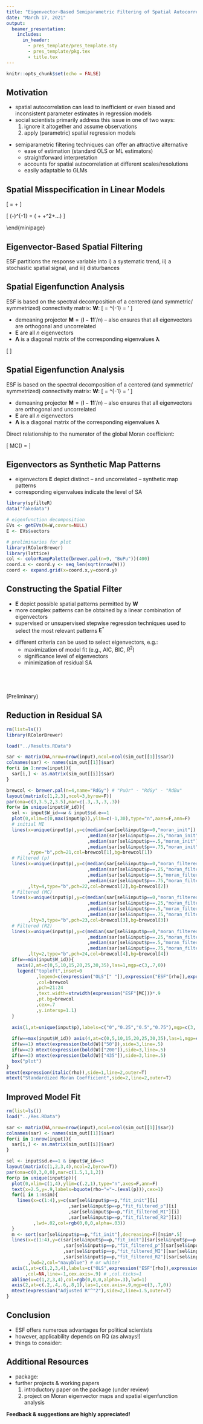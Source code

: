 ```yaml
---
title: "Eigenvector-Based Semiparametric Filtering of Spatial Autocorrelation in Regression Models"
date: "March 17, 2021"
output:
  beamer_presentation:
    includes:
      in_header:
        - pres_template/pres_template.sty
        - pres_template/pkg.tex
        - title.tex
---
```


```r
knitr::opts_chunk$set(echo = FALSE)
```

## Motivation

* spatial autocorrelation can lead to inefficient or even biased and inconsistent parameter estimates in regression models
* social scientists primarily address this issue in one of two ways:
  1. ignore it altogether and assume \textit{iid} observations
  2. apply (parametric) spatial regression models

\vspace{.3cm}

* semiparametric filtering techniques can offer an attractive alternative
  * ease of estimation (standard OLS or ML estimators)
  * straightforward interpretation
  * accounts for spatial autocorrelation at different scales/resolutions
  * easily adaptable to GLMs


## Spatial Misspecification in Linear Models

\vspace{-.4cm}

\[
\bm{y} = \bm{X\beta} + \bm{e}
\]

\pause
\vspace{-.2cm}

\begin{minipage}[t]{.3\textwidth}
\centering
\underline{Spatial Error DGP}
\footnotesize
\[
\bm{y} = \bm{X\beta} + \underbrace{(\bm{I}-\rho\bm{W})^{-1}\bm{\epsilon}}_{\bm{e}_{SEM}}
\]
\end{minipage}
\begin{minipage}[t]{.28\textwidth}
\centering
\underline{Spatial-X DGP}
\footnotesize
\[
\bm{y} = \bm{X\beta} + \underbrace{\rho\bm{WX}+\bm{\epsilon}}_{\bm{e}_{SLX}}
\]
\end{minipage}
\begin{minipage}[t]{.4\textwidth}
\centering
\underline{Spatial Lag DGP}
\footnotesize
\begin{align}
\nonumber\bm{y} & = \bm{X\beta} + \underbrace{\rho\bm{Wy}+\bm{\epsilon}}_{\bm{e}_{SAR}}\\
\nonumber\bm{y} & = (\bm{I}-\rho\bm{W})^{-1} (\bm{X\beta} + \bm{\epsilon})
\end{align}
\end{minipage}

\pause
<!-- \vspace{-.5cm} -->
\footnotesize
\[
(\bm{I}-\rho\bm{W})^{-1} = (\bm{I} + \rho\bm{W}+\rho^2\bm{W}+...)
\]


\vspace{-.7cm}

\begin{minipage}[t]{.3\textwidth}
\footnotesize
\[\begin{array}{rl}
\bm{y} = & \bm{X\beta}\\
&\left.\begin{array}{l} + \rho\bm{W}\bm{\epsilon}\\
+ \rho^2\bm{W}^2\bm{\epsilon}\\
+ ... + \bm{\epsilon}\end{array}\right\}\bm{\epsilon}_{SEM}
\end{array}
\]
\end{minipage}
\begin{minipage}[t]{.28\textwidth}
\footnotesize
\
\end{minipage}
\begin{minipage}[t]{.4\textwidth}
\footnotesize
\[\begin{array}{rl}
\bm{y} = & \bm{X\beta}\\
&\left.\begin{array}{l} + \rho\bm{W}(\bm{X\beta}+\bm{\epsilon})\\
+ \rho^2\bm{W}^2(\bm{X\beta}+\bm{\epsilon})\\
+ ... + \bm{\epsilon}\end{array}\right\}\bm{\epsilon}_{SAR}
\end{array}
\]
\end{minipage}

\pause
<!-- \vspace{.2cm} -->

\begin{minipage}[t]{.325\textwidth}
\centering
\footnotesize
\underline{$\bm{e}_{SEM}$}
\vspace{-.3cm}
\[
\underbrace{\sum_{r=1}^{\infty}\rho^r\bm{W}^r\bm{\epsilon}}_{\text{spatial part}} + \underbrace{\vphantom{\sum_{i}^{i}}\bm{\epsilon}}_{\text{noise}}
\]
\end{minipage}
\begin{minipage}[t]{.325\textwidth}
\centering
\footnotesize
\underline{$\bm{e}_{SLX}$}
\vspace{-.3cm}
\[
\underbrace{\vphantom{\sum_{r=1}^{\infty}}\rho\bm{WX}}_{\text{spatial part}} +\underbrace{\vphantom{\sum_{r=1}^{\infty}}\bm{\epsilon}}_{\text{noise}}
\]
\end{minipage}
\begin{minipage}[t]{.325\textwidth}
\centering
\footnotesize
\underline{$\bm{e}_{SAR}$}
\vspace{-.3cm}
\[
\underbrace{\sum_{r=1}^{\infty}\rho^r\bm{W}^r(\bm{X\beta} + \bm{\epsilon})}_{\text{spatial part}} + \underbrace{\vphantom{\sum_{i}^{i}}\bm{\epsilon}}_{\text{noise}}
\]
\end{minipage}


## Eigenvector-Based Spatial Filtering

\underline{Intuition:}

ESF partitions the response variable into i) a systematic trend, ii) a stochastic spatial signal, and iii) \textit{iid} disturbances

\vspace{.7cm}

\underline{Example: SAR DGP}

\begin{center}
\begin{tikzpicture}[sibling distance=10em]
\node{\begin{tabular}{c}$\bm{y}$\\{\tiny(outcome)}\end{tabular}}
	child[->]{node{\begin{tabular}{c}$\bm{X\beta}$\\{\tiny(systematic trend)}\end{tabular}}}
	child[->]{node{\begin{tabular}{c}$\sum_{r=1}^{\infty}\rho^r\bm{W}^r(\bm{X\beta} + \bm{\epsilon})+\epsilon$\\{\tiny(autocorrelated part)}\end{tabular}}
		child[->]{node{\begin{tabular}{c}$\sum_{r=1}^{\infty}\rho^r\bm{W}^r(\bm{X\beta} + \bm{\epsilon})$\\{\tiny(stochastic spatial signal)}\end{tabular}}}
		child[->]{node{\begin{tabular}{c}$\epsilon$\\{\tiny(\textit{iid} disturbances)}\end{tabular}}}};
\end{tikzpicture}
\end{center}


## Spatial Eigenfunction Analysis

ESF is based on the spectral decomposition of a centered (and symmetric/ symmetrized) connectivity matrix: $\bm{W}$:
\[
\bm{MWM} = \bm{E\Lambda E}^{-1} = \bm{E\Lambda E}'
\]

* demeaning projector $\bm{M}=(\bm{I}-\bm{11}'/n)$ -- also ensures that all eigenvectors are orthogonal and uncorrelated
* $\bm{E}$ are all $n$ eigenvectors
* $\bm{\Lambda}$ is a diagonal matrix of the corresponding eigenvalues $\bm{\lambda}$


\textcolor{white}{Direct relationship to the numerator of the global Moran coefficient:}

\[
\textcolor{white}{MC(\bm{x}) = \frac{n}{\bm{1}'\bm{W1}} \frac{\bm{x}'\bm{MWM}x}{\bm{x}'\bm{Mx}}}
\]

## Spatial Eigenfunction Analysis

ESF is based on the spectral decomposition of a centered (and symmetric/ symmetrized) connectivity matrix: $\bm{W}$:
\[
\bm{\textcolor{red}{MWM}} = \bm{E\Lambda E}^{-1} = \bm{E\Lambda E}'
\]

* demeaning projector $\bm{M}=(\bm{I}-\bm{11}'/n)$ -- also ensures that all eigenvectors are orthogonal and uncorrelated
* $\bm{E}$ are all $n$ eigenvectors
* $\bm{\Lambda}$ is a diagonal matrix of the corresponding eigenvalues $\bm{\lambda}$


Direct relationship to the numerator of the global Moran coefficient:

\[
MC(\bm{x}) = \frac{n}{\bm{1}'\bm{W1}} \frac{\bm{x}'\bm{\textcolor{red}{MWM}x}}{\bm{x}'\bm{Mx}}
\]


## Eigenvectors as Synthetic Map Patterns

* eigenvectors $\bm{E}$ depict distinct -- and uncorrelated -- synthetic map patterns
* corresponding eigenvalues indicate the level of SA

```r
library(spfilteR)
data("fakedata")

# eigenfunction decomposition
EVs <- getEVs(W=W,covars=NULL)
E <- EVs$vectors

# preliminaries for plot
library(RColorBrewer)
library(lattice)
col <- colorRampPalette(brewer.pal(n=9, "BuPu"))(400)
coord.x <- coord.y <- seq_len(sqrt(nrow(W)))
coord <- expand.grid(x=coord.x,y=coord.y)
```

\vspace{-.3cm}

\begin{minipage}[t]{.32\textwidth}
\centering
\tiny
Eigenvector 1\\
(MC = `r round(EVs$moran[1],3)`)
```r
lattice::levelplot(E[,1]~coord[,1]*coord[,2],col.regions=col,colorkey=F
                   ,contour=F,xlab=NULL,ylab=NULL,scales=list(draw=F))
```
\end{minipage}
\pause
\begin{minipage}[t]{.32\textwidth}
\centering
\tiny
Eigenvector 10\\
(MC = `r round(EVs$moran[10],3)`)
```r
lattice::levelplot(E[,10]~coord[,1]*coord[,2],col.regions=col,colorkey=F
                   ,contour=F,xlab=NULL,ylab=NULL,scales=list(draw=F))
```
\end{minipage}
\pause
\begin{minipage}[t]{.32\textwidth}
\centering
\tiny
Eigenvector 20\\
(MC = `r round(EVs$moran[20],3)`)
```r
lattice::levelplot(E[,20]~coord[,1]*coord[,2],col.regions=col,colorkey=F
                   ,contour=F,xlab=NULL,ylab=NULL,scales=list(draw=F))
```
\end{minipage}

\begin{minipage}[t]{.32\textwidth}
\centering
\tiny
Eigenvector 44\\
(MC = `r round(EVs$moran[44],3)`)
```r
lattice::levelplot(E[,44]~coord[,1]*coord[,2],col.regions=col,colorkey=F
                   ,contour=F,xlab=NULL,ylab=NULL,scales=list(draw=F))
```
\end{minipage}
\begin{minipage}[t]{.32\textwidth}
\centering
\tiny
Eigenvector 80\\
(MC = `r round(EVs$moran[80],3)`)
```r
lattice::levelplot(E[,80]~coord[,1]*coord[,2],col.regions=col,colorkey=F
                   ,contour=F,xlab=NULL,ylab=NULL,scales=list(draw=F))
```
\end{minipage}
\pause
\begin{minipage}[t]{.32\textwidth}
\centering
\tiny
MCs of all\\
Eigenvectors
```r
par(oma=c(4,4,0,0),mgp = c(3, 2, 0))
plot(0,ylim=c(min(EVs$moran),max(EVs$moran)),xlim=c(1,length(EVs$moran))
     ,axes=F,ann=F,type="n",las=1)
  # EVs
  points(y=EVs$moran,x=1:length(EVs$moran),pch=16,cex=1)
  abline(h=0,lty=2,cex=.5)
  # axes & labels
  axis(1,cex.axis=3)
  axis(2,cex.axis=3)
  mtext("Eigenvectors",side=1,line=.5,outer=T,cex=5)
  mtext("MC",side=2,line=.5,outer=T,cex=5)
```
\end{minipage}


## Constructing the Spatial Filter

* $\bm{E}$ depict \underline{all} possible spatial patterns permitted by $\bm{W}$
* more complex patterns can be obtained by a linear combination of eigenvectors
* supervised or unsupervised stepwise regression techniques used to select the most relevant patterns $\bm{E}^*$

\vspace{-.3cm}

\begin{align}
\nonumber \bm{y} &= \bm{X\beta} + \overbrace{\bm{E}\bm{\gamma} + \vphantom{\gamma}\bm{\epsilon}}^{\bm{e}_{OLS}}\\
\nonumber &\approx \bm{X\beta} + \underbrace{\bm{E}^*\bm{\gamma}}_{filter} + \underbrace{\vphantom{\gamma}\bm{\epsilon}}_{noise}
\end{align}

* different criteria can be used to select eigenvectors, e.g.:
  * maximization of model fit (e.g., AIC, BIC, $R^2$)
  * significance level of eigenvectors
  * minimization of residual SA


## \ 

\centering
(Preliminary)

\LARGE\bf Monte Carlo Evidence


## Reduction in Residual SA

```r
rm(list=ls())
library(RColorBrewer)

load("../Results.RData")

sar <- matrix(NA,nrow=nrow(input),ncol=ncol(sim_out[[1]]$sar))
colnames(sar) <- names(sim_out[[1]]$sar)
for(i in 1:nrow(input)){
  sar[i,] <- as.matrix(sim_out[[i]]$sar)
}
```

```r
brewcol <- brewer.pal(n=4,name="RdGy") # "PuOr" - "RdGy" - "RdBu"
layout(matrix(c(1,2,3),ncol=3,byrow=F))
par(oma=c(3,3.5,2,3.5),mar=c(.3,.3,.3,.3))
for(w in unique(input$W_id)){
  sel <- input$W_id==w & input$sd.e==1
  plot(0,xlim=c(0,max(input$p)),ylim=c(-1,30),type="n",axes=F,ann=F)
  # initial MI
  lines(x=unique(input$p),y=c(median(sar[sel&input$p==0,"moran_init"])
                              ,median(sar[sel&input$p==.25,"moran_init"])
                              ,median(sar[sel&input$p==.5,"moran_init"])
                              ,median(sar[sel&input$p==.75,"moran_init"]))
        ,type="b",pch=21,col=brewcol[1],bg=brewcol[1])
  # Filtered (p)
  lines(x=unique(input$p),y=c(median(sar[sel&input$p==0,"moran_filtered_p"])
                              ,median(sar[sel&input$p==.25,"moran_filtered_p"])
                              ,median(sar[sel&input$p==.5,"moran_filtered_p"])
                              ,median(sar[sel&input$p==.75,"moran_filtered_p"]))
        ,lty=4,type="b",pch=22,col=brewcol[2],bg=brewcol[2])
  # Filtered (MC)
  lines(x=unique(input$p),y=c(median(sar[sel&input$p==0,"moran_filtered_MI"])
                              ,median(sar[sel&input$p==.25,"moran_filtered_MI"])
                              ,median(sar[sel&input$p==.5,"moran_filtered_MI"])
                              ,median(sar[sel&input$p==.75,"moran_filtered_MI"]))
        ,lty=3,type="b",pch=23,col=brewcol[3],bg=brewcol[3])
  # Filtered (R2)
  lines(x=unique(input$p),y=c(median(sar[sel&input$p==0,"moran_filtered_R2"])
                              ,median(sar[sel&input$p==.25,"moran_filtered_R2"])
                              ,median(sar[sel&input$p==.5,"moran_filtered_R2"])
                              ,median(sar[sel&input$p==.75,"moran_filtered_R2"]))
        ,lty=2,type="b",pch=24,col=brewcol[4],bg=brewcol[4])
  if(w==min(input$W_id)){
    axis(2,at=c(0,5,10,15,20,25,30,35),las=1,mgp=c(3,.7,0))
    legend("topleft",inset=0
           ,legend=c(expression("OLS"[" "]),expression("ESF"[rho]),expression("ESF"[MC]),expression("ESF"[R^2]))
           ,col=brewcol
           ,pch=21:24
           ,text.width=strwidth(expression("ESF"[MC]))*.9
           ,pt.bg=brewcol
           ,cex=.7
           ,y.intersp=1.1)
  }
  
  axis(1,at=unique(input$p),labels=c("0","0.25","0.5","0.75"),mgp=c(3,.5,0))
  
  if(w==max(input$W_id)) axis(4,at=c(0,5,10,15,20,25,30,35),las=1,mgp=c(3,.7,0))
  if(w==1) mtext(expression(bold(W)["50"]),side=3,line=.5)
  if(w==2) mtext(expression(bold(W)["200"]),side=3,line=.5)
  if(w==3) mtext(expression(bold(W)["435"]),side=3,line=.5)
  box("plot")
}
mtext(expression(italic(rho)),side=1,line=2,outer=T)
mtext("Standardized Moran Coefficient",side=2,line=2,outer=T)
```


## Improved Model Fit

```r
rm(list=ls())
load("../Res.RData")

sar <- matrix(NA,nrow=nrow(input),ncol=ncol(sim_out[[1]]$sar))
colnames(sar) <- names(sim_out[[1]]$sar)
for(i in 1:nrow(input)){
  sar[i,] <- as.matrix(sim_out[[i]]$sar)
}
```

```r
sel <- input$sd.e==1 & input$W_id==3
layout(matrix(c(1,2,3,4),ncol=2,byrow=T))
par(oma=c(0,3,0,0),mar=c(1.5,1,1,2))
for(p in unique(input$p)){
  plot(0,xlim=c(1,4),ylim=c(.2,1),type="n",axes=F,ann=F)
  text(x=2.5,y=.9,labels=bquote(rho~"="~.(eval(p))),cex=1)
  for(i in 1:nsim){
    lines(x=c(1:4),y=c(sar[sel&input$p==p,"fit_init"][i]
                       ,sar[sel&input$p==p,"fit_filtered_p"][i]
                       ,sar[sel&input$p==p,"fit_filtered_MI"][i]
                       ,sar[sel&input$p==p,"fit_filtered_R2"][i])
          ,lwd=.02,col=rgb(0,0,0,alpha=.03))
  }
  m <- sort(sar[sel&input$p==p,"fit_init"],decreasing=F)[nsim*.5]
  lines(x=c(1:4),y=c(sar[sel&input$p==p,"fit_init"][sar[sel&input$p==p,"fit_init"]==m]
                     ,sar[sel&input$p==p,"fit_filtered_p"][sar[sel&input$p==p,"fit_init"]==m]
                     ,sar[sel&input$p==p,"fit_filtered_MI"][sar[sel&input$p==p,"fit_init"]==m]
                     ,sar[sel&input$p==p,"fit_filtered_R2"][sar[sel&input$p==p,"fit_init"]==m])
        ,lwd=2,col="navyblue") # or white?
  axis(1,at=c(1,2,3,4),labels=c("OLS",expression("ESF"[rho]),expression("ESF"[MC]),expression("ESF"[R^2]))
       ,col=NA,line=-1,cex.axis=.9) # ,col.ticks=1
  abline(v=c(1,2,3,4),col=rgb(0,0,0,alpha=.3),lwd=1)
  axis(2,at=c(.2,.4,.6,.8,1),las=1,cex.axis=.9,mgp=c(3,.7,0))
  mtext(expression("Adjusted R"^"2"),side=2,line=1.5,outer=T)
}
```


## Conclusion

* ESF offers numerous advantages for political scientists
* however, applicability depends on RQ (as always!)
* things to consider:

\begin{minipage}[t]{.495\textwidth}
\begin{center}
\underline{Pros}
\end{center}
\begin{itemize}
\item[+] ease of model estimation
\item[+] straightforward interpretation of parameters
\item[+] flexibility
\item[] {\footnotesize (no need to specify the spatial pattern in each variable)}
\item[+] generalizability
\item[] \footnotesize {(also applicable to GLMs -- with some modifications)}
\end{itemize}
\end{minipage}
\begin{minipage}[t]{.495\textwidth}
\begin{center}
\underline{Cons}
\end{center}
\begin{itemize}
\item[-] ``removes'' indirect spillovers
\item[-] computationally demanding for large N
\item[-] over- or undercorrection of SA possible
\end{itemize}
\end{minipage}


## Additional Resources

* \texttt{spfilteR} package:
\begin{itemize}
\item[] \underline{CRAN:} \url{https://CRAN.R-project.org/package=spfilteR}
\item[] \underline{GitHub:} \url{https://github.com/sjuhl/spfilteR}
\end{itemize}

* further projects \& working papers
  1. introductory paper on the \texttt{spfilteR} package (under review)
  2. project on Moran eigenvector maps and spatial eigenfunction analysis

\vspace{1cm}

\centering
**Feedback \& suggestions are highly appreciated!**\
\texttt{sebastian.juhl@gess.uni-mannheim.de}\
\url{www.sebastianjuhl.com}
